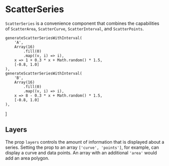 
# ScatterSeries

<Meta title="Charts/Scatter/ScatterSeries" />

`ScatterSeries` is a convenience component that combines the capabilities of `ScatterArea`, `ScatterCurve`, `ScatterInterval`, and `ScatterPoints`.

<ArgsTable of={ScatterSeries} />

    generateScatterSeriesWithInterval(
        'A',
        Array(16)
            .fill(0)
            .map((v, i) => i),
        x => 1 + 0.3 * x + Math.random() * 1.5,
        [-0.8, 1.0]
    ),
    generateScatterSeriesWithInterval(
        'B',
        Array(16)
            .fill(0)
            .map((v, i) => i),
        x => 8 - 0.3 * x + Math.random() * 1.5,
        [-0.8, 1.0]
    ),
]

## Layers

The prop `layers` controls the amount of information that is displayed about a series. Setting the prop to an array `['curve', 'points']`, for example, can display a curve and data points. An array with an additional `'area'` would add an area polygon.

<Canvas>
    <Story name="curve and points">
        <Chart size={[500, 300]} padding={[40, 40, 60, 60]} style={{ display: 'inline-block' }}>
            <Scatter
                data={dataWithInterval}
                x={'x'}
                y={'y'}
                r={4}
                scaleX={{
                    variant: 'linear',
                    domain: [0, 'auto'],
                }}
                scaleY={{
                    variant: 'linear',
                    domain: [0, 'auto'],
                }}
            >
                <Axis variant={'bottom'} label={'x (a. u.)'} />
                <Axis variant={'left'} label={'y (a. u.)'} />
                <GridLines variant={'y'} />
                <ScatterSeries
                    series={'A'}
                    layers={['curve', 'points']}
                    curveStyle={{ stroke: '#dd3333' }}
                    symbolStyle={{ fill: '#dd3333' }}
                />
            </Scatter>
        </Chart>
    </Story>
</Canvas>

<Canvas>
    <Story name="area, curve, and points">
        <Chart size={[500, 300]} padding={[40, 40, 60, 60]} style={{ display: 'inline-block' }}>
            <Scatter
                data={dataWithInterval}
                x={'x'}
                y={'y'}
                r={4}
                scaleX={{
                    variant: 'linear',
                    domain: [0, 'auto'],
                }}
                scaleY={{
                    variant: 'linear',
                    domain: [0, 'auto'],
                }}
            >
                <Axis variant={'bottom'} label={'x (a. u.)'} />
                <Axis variant={'left'} label={'y (a. u.)'} />
                <GridLines variant={'y'} />
                <ScatterSeries
                    series={'A'}
                    layers={['area', 'curve', 'points']}
                    areaStyle={{ fill: '#dd3333', opacity: 0.1 }}
                    curveStyle={{ stroke: '#dd3333' }}
                    symbolStyle={{ fill: '#dd3333' }}
                />
            </Scatter>
        </Chart>
    </Story>
</Canvas>
